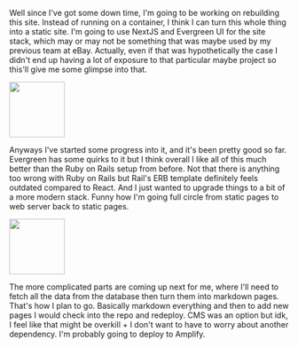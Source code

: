 Well since I've got some down time, I'm going to be working on rebuilding this
site. Instead of running on a container, I think I can turn this whole thing
into a static site. I'm going to use NextJS and Evergreen UI for the site stack,
which may or may not be something that was maybe used by my previous team at
eBay. Actually, even if that was hypothetically the case I didn't end up having
a lot of exposure to that particular maybe project so this'll give me some
glimpse into that.

<img
  width="100"
  src="https://maxrchung-rails.s3.amazonaws.com/uploads/monkey-emoji.png"
/>

Anyways I've started some progress into it, and it's been pretty good so far.
Evergreen has some quirks to it but I think overall I like all of this much
better than the Ruby on Rails setup from before. Not that there is anything too
wrong with Ruby on Rails but Rail's ERB template definitely feels outdated
compared to React. And I just wanted to upgrade things to a bit of a more modern
stack. Funny how I'm going full circle from static pages to web server back to
static pages.

<img
  width="100"
  src="https://maxrchung-rails.s3.amazonaws.com/uploads/crocodile-emoji.png"
/>

The more complicated parts are coming up next for me, where I'll need to fetch
all the data from the database then turn them into markdown pages. That's how I
plan to go. Basically markdown everything and then to add new pages I would
check into the repo and redeploy. CMS was an option but idk, I feel like that
might be overkill + I don't want to have to worry about another dependency. I'm
probably going to deploy to Amplify.

